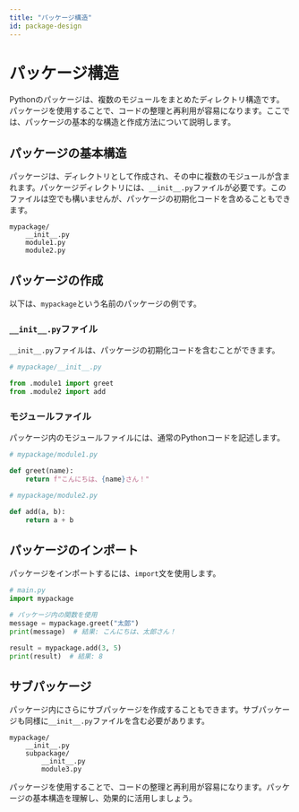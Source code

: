 ```yaml
---
title: "パッケージ構造"
id: package-design
---
```


# パッケージ構造

Pythonのパッケージは、複数のモジュールをまとめたディレクトリ構造です。パッケージを使用することで、コードの整理と再利用が容易になります。ここでは、パッケージの基本的な構造と作成方法について説明します。

## パッケージの基本構造

パッケージは、ディレクトリとして作成され、その中に複数のモジュールが含まれます。パッケージディレクトリには、`__init__.py`ファイルが必要です。このファイルは空でも構いませんが、パッケージの初期化コードを含めることもできます。

```
mypackage/
    __init__.py
    module1.py
    module2.py
```

## パッケージの作成

以下は、`mypackage`という名前のパッケージの例です。

### `__init__.py`ファイル

`__init__.py`ファイルは、パッケージの初期化コードを含むことができます。
```python
# mypackage/__init__.py

from .module1 import greet
from .module2 import add
```

### モジュールファイル

パッケージ内のモジュールファイルには、通常のPythonコードを記述します。
```python
# mypackage/module1.py

def greet(name):
    return f"こんにちは、{name}さん！"
```

```python
# mypackage/module2.py

def add(a, b):
    return a + b
```

## パッケージのインポート

パッケージをインポートするには、`import`文を使用します。
```python
# main.py
import mypackage

# パッケージ内の関数を使用
message = mypackage.greet("太郎")
print(message)  # 結果: こんにちは、太郎さん！

result = mypackage.add(3, 5)
print(result)  # 結果: 8
```

## サブパッケージ

パッケージ内にさらにサブパッケージを作成することもできます。サブパッケージも同様に`__init__.py`ファイルを含む必要があります。
```
mypackage/
    __init__.py
    subpackage/
        __init__.py
        module3.py
```

パッケージを使用することで、コードの整理と再利用が容易になります。パッケージの基本構造を理解し、効果的に活用しましょう。